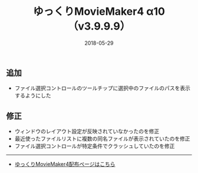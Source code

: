 ﻿---
title: ゆっくりMovieMaker4 α10 （v3.9.9.9）
date: 2018-05-29
tags: [YMM4,お知らせ]
---
## 追加
- ファイル選択コントロールのツールチップに選択中のファイルのパスを表示するようにした
## 修正
- ウィンドウのレイアウト設定が反映されていなかったのを修正
- 最近使ったファイルリストに複数の同名ファイルが表示されていたのを修正
- ファイル選択コントロールが特定条件でクラッシュしていたのを修正

---

- [ゆっくりMovieMaker4配布ページはこちら](/ymm4/)